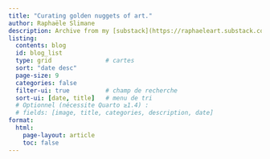 ```yaml
---
title: "Curating golden nuggets of art."
author: Raphaële Slimane
description: Archive from my [substack](https://raphaeleart.substack.com/).
listing:
  contents: blog
  id: blog_list
  type: grid               # cartes
  sort: "date desc"
  page-size: 9
  categories: false
  filter-ui: true          # champ de recherche
  sort-ui: [date, title]   # menu de tri
  # Optionnel (nécessite Quarto ≥1.4) :
  # fields: [image, title, categories, description, date]
format:
  html:
    page-layout: article
    toc: false
---
```


::: {#blog_list}
:::
